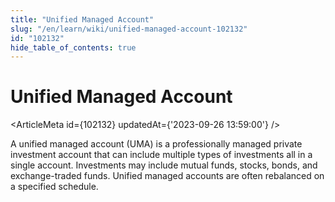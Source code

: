 ```yaml
---
title: "Unified Managed Account"
slug: "/en/learn/wiki/unified-managed-account-102132"
id: "102132"
hide_table_of_contents: true
---
```



# Unified Managed Account

<ArticleMeta id={102132} updatedAt={'2023-09-26 13:59:00'} />
<div className='border-solid border-b border-t-0 my-4 border-[var(--ifm-color-gray-300)]' />

A unified managed account (UMA) is a professionally managed private investment account that can include multiple types of investments all in a single account. Investments may include mutual funds, stocks, bonds, and exchange-traded funds. Unified managed accounts are often rebalanced on a specified schedule.
